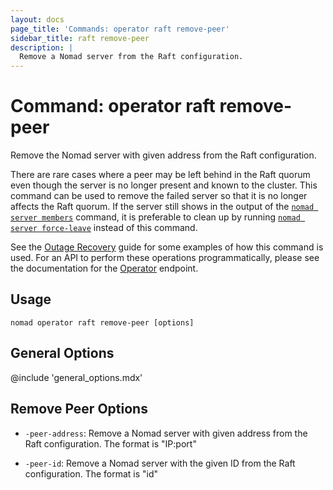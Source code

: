 ```yaml
---
layout: docs
page_title: 'Commands: operator raft remove-peer'
sidebar_title: raft remove-peer
description: |
  Remove a Nomad server from the Raft configuration.
---
```


# Command: operator raft remove-peer

Remove the Nomad server with given address from the Raft configuration.

There are rare cases where a peer may be left behind in the Raft quorum even
though the server is no longer present and known to the cluster. This command
can be used to remove the failed server so that it is no longer affects the Raft
quorum. If the server still shows in the output of the [`nomad server members`]
command, it is preferable to clean up by running [`nomad server force-leave`]
instead of this command.

See the [Outage Recovery] guide for some examples of how this command is used.
For an API to perform these operations programmatically, please see the
documentation for the [Operator] endpoint.

## Usage

```plaintext
nomad operator raft remove-peer [options]
```

## General Options

@include 'general_options.mdx'

## Remove Peer Options

- `-peer-address`: Remove a Nomad server with given address from the Raft
  configuration. The format is "IP:port"

- `-peer-id`: Remove a Nomad server with the given ID from the Raft
  configuration. The format is "id"

[`nomad server force-leave`]: /docs/commands/server/force-leave 'Nomad server force-leave command'
[`nomad server members`]: /docs/commands/server/members 'Nomad server members command'
[operator]: /api/operator 'Nomad Operator API'
[outage recovery]: https://learn.hashicorp.com/nomad/operating-nomad/outage
